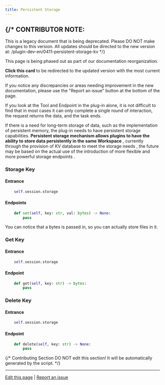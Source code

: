 ```yaml
---
title: Persistent Storage
---
```




{/* 
  CONTRIBUTOR NOTE:
  ----------------
  This is a legacy document that is being deprecated.
  Please DO NOT make changes to this version.
  All updates should be directed to the new version at:
  /plugin-dev-en/0411-persistent-storage-kv
*/}

<Card title="This Documentation is Being Deprecated" icon="circle-exclamation" href="/plugin-dev-en/0411-persistent-storage-kv">
  <p>This page is being phased out as part of our documentation reorganization.</p>
  
  <p><strong>Click this card</strong> to be redirected to the updated version with the most current information.</p>
  
  <p>If you notice any discrepancies or areas needing improvement in the new documentation, please use the "Report an issue" button at the bottom of the page.</p>
</Card>

If you look at the Tool and Endpoint in the plug-in alone, it is not difficult to find that in most cases it can only complete a single round of interaction, the request returns the data, and the task ends.

If there is a need for long-term storage of data, such as the implementation of persistent memory, the plug-in needs to have persistent storage capabilities. **Persistent storage mechanism allows plugins to have the ability to store data persistently in the same Workspace** , currently through the provision of KV database to meet the storage needs , the future may be based on the actual use of the introduction of more flexible and more powerful storage endpoints .

### Storage Key

#### **Entrance**

```python
    self.session.storage
```

#### Endpoints

```python
    def set(self, key: str, val: bytes) -> None:
        pass
```

You can notice that a bytes is passed in, so you can actually store files in it.

### Get Key

#### **Entrance**

```python
    self.session.storage
```

#### **Endpoint**

```python
    def get(self, key: str) -> bytes:
        pass
```

### Delete Key

#### **Entrance**

```python
    self.session.storage
```

#### **Endpoint**

```python
    def delete(self, key: str) -> None:
        pass
```

{/*
Contributing Section
DO NOT edit this section!
It will be automatically generated by the script.
*/}

---

[Edit this page](https://github.com/langgenius/dify-docs/edit/main/en/plugins/schema-definition/persistent-storage.mdx) | [Report an issue](https://github.com/langgenius/dify-docs/issues/new?title=Documentation%20Issue%3A%20stent-stor&body=%23%23%20Issue%20Description%0A%3C%21--%20Please%20briefly%20describe%20the%20issue%20you%20found%20--%3E%0A%0A%23%23%20Page%20Link%0Ahttps%3A%2F%2Fgithub.com%2Flanggenius%2Fdify-docs%2Fblob%2Fmain%2Fen/plugins/schema-definition%2Fpersistent-storage.mdx%0A%0A%23%23%20Suggested%20Changes%0A%3C%21--%20If%20you%20have%20specific%20suggestions%20for%20changes%2C%20please%20describe%20them%20here%20--%3E%0A%0A%3C%21--%20Thank%20you%20for%20helping%20improve%20our%20documentation%21%20--%3E)

